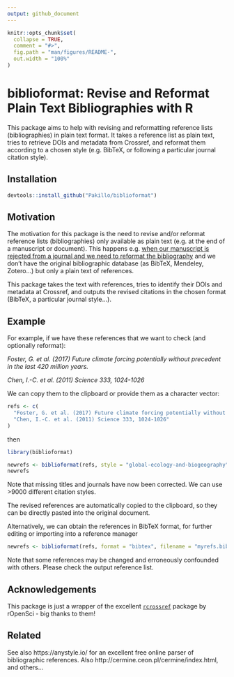 ```yaml
---
output: github_document
---
```


```r
knitr::opts_chunk$set(
  collapse = TRUE,
  comment = "#>",
  fig.path = "man/figures/README-",
  out.width = "100%"
)
```

# biblioformat: Revise and Reformat Plain Text Bibliographies with R

This package aims to help with revising and reformatting reference lists (bibliographies) in plain text format. It takes a reference list as plain text, tries to retrieve DOIs and metadata from Crossref, and reformat them according to a chosen style (e.g. BibTeX, or following a particular journal citation style).

## Installation

``` r
devtools::install_github("Pakillo/biblioformat")
```

## Motivation

The motivation for this package is the need to revise and/or reformat reference lists (bibliographies) only available as plain text (e.g. at the end of a manuscript or document). This happens e.g. [when our manuscript is rejected from a journal and we need to reformat the bibliography](https://twitter.com/ManuSaunders/status/920441120638697472) and we don't have the original bibliographic database (as BibTeX, Mendeley, Zotero...) but only a plain text of references. 

This package takes the text with references, tries to identify their DOIs and metadata at Crossref, and outputs the revised citations in the chosen format (BibTeX, a particular journal style...).


## Example

For example, if we have these references that we want to check (and optionally reformat):

*Foster, G. et al. (2017) Future climate forcing potentially without precedent in the last 420 million years.*

*Chen, I.-C. et al. (2011) Science 333, 1024-1026* 

We can copy them to the clipboard or provide them as a character vector:

```r
refs <- c(
  "Foster, G. et al. (2017) Future climate forcing potentially without precedent in the last 420 million years.",
  "Chen, I.-C. et al. (2011) Science 333, 1024-1026"
)
```


then 

```r
library(biblioformat)

newrefs <- biblioformat(refs, style = "global-ecology-and-biogeography")
newrefs
```

Note that missing titles and journals have now been corrected. We can use >9000 different citation styles.

The revised references are automatically copied to the clipboard, so they can be directly pasted into the original document. 

Alternatively, we can obtain the references in BibTeX format, for further editing or importing into a reference manager

```r
newrefs <- biblioformat(refs, format = "bibtex", filename = "myrefs.bib")
```


Note that some references may be changed and erroneously confounded with others. Please check the output reference list.


## Acknowledgements

This package is just a wrapper of the excellent [`rcrossref`](https://github.com/ropensci/rcrossref) package by rOpenSci - big thanks to them! 


## Related

See also https://anystyle.io/ for an excellent free online parser of bibliographic references. Also http://cermine.ceon.pl/cermine/index.html, and others...



